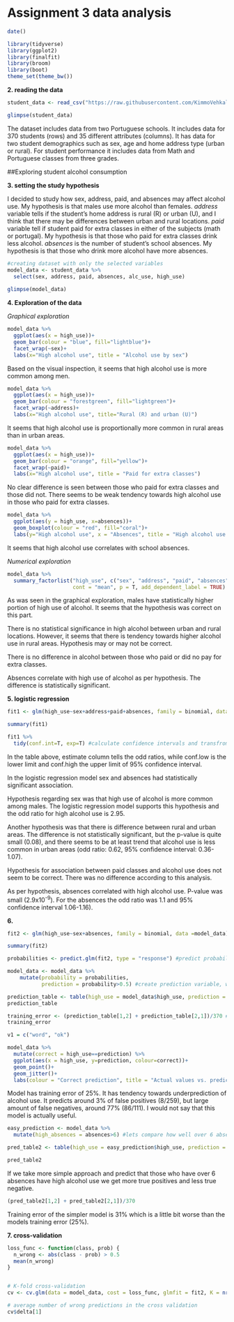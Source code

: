 # Assignment 3 data analysis

```r
date()
```

```r
library(tidyverse)
library(ggplot2)
library(finalfit)
library(broom)
library(boot)
theme_set(theme_bw())
```

**2. reading the data**

```r
student_data <- read_csv("https://raw.githubusercontent.com/KimmoVehkalahti/Helsinki-Open-Data-Science/master/datasets/alc.csv")

glimpse(student_data)
```

The dataset includes data from two Portuguese schools. It includes data for 370 students (rows) and 35 different attributes (columns). It has data for two student demographics such as sex, age and home address type (urban or rural). For student performance it includes data from Math and Portuguese classes from three grades.

##Exploring student alcohol consumption

**3. setting the study hypothesis**

I decided to study how sex, address, paid, and absences may affect alcohol use. My hypothesis is that males use more alcohol than females. 
*address* variable tells if the student's home address is rural (R) or urban (U), and I think that there may be differences between urban and rural locations. 
*paid* variable tell if student paid for extra classes in either of the subjects (math or portugal). My hypothesis is that those who paid for extra classes drink less alcohol. 
*absences* is the number of student's school absences. My hypothesis is that those who drink more alcohol have more absences.

```r
#creating dataset with only the selected variables
model_data <- student_data %>% 
  select(sex, address, paid, absences, alc_use, high_use)
  
glimpse(model_data)
```
**4. Exploration of the data**

*Graphical exploration*

```r
model_data %>% 
  ggplot(aes(x = high_use))+
  geom_bar(colour = "blue", fill="lightblue")+
  facet_wrap(~sex)+
  labs(x="High alcohol use", title = "Alcohol use by sex")
```

Based on the visual inspection, it seems that high alcohol use is more common among men.

```r
model_data %>% 
  ggplot(aes(x = high_use))+
  geom_bar(colour = "forestgreen", fill="lightgreen")+
  facet_wrap(~address)+
  labs(x="High alcohol use", title="Rural (R) and urban (U)")
```

It seems that high alcohol use is proportionally more common in rural areas than in urban areas.

```r
model_data %>% 
  ggplot(aes(x = high_use))+
  geom_bar(colour = "orange", fill="yellow")+
  facet_wrap(~paid)+
  labs(x="High alcohol use", title = "Paid for extra classes")
```
No clear difference is seen between those who paid for extra classes and those did not. There seems to be weak tendency towards high alcohol use in those who paid for extra classes.


```r
model_data %>% 
  ggplot(aes(y = high_use, x=absences))+
  geom_boxplot(colour = "red", fill="coral")+
  labs(y="High alcohol use", x = "Absences", title = "High alcohol use and school absences")
```
It seems that high alcohol use correlates with school absences.

*Numerical exploration*

```r
model_data %>% 
  summary_factorlist("high_use", c("sex", "address", "paid", "absences"),
                     cont = "mean", p = T, add_dependent_label = TRUE)
```
As was seen in the graphical exploration, males have statistically higher portion of high use of alcohol. It seems that the hypothesis was correct on this part. 

There is no statistical significance in high alcohol between urban and rural locations. However, it seems that there is tendency towards higher alcohol use in rural areas. Hypothesis may or may not be correct.

There is no difference in alcohol between those who paid or did no pay for extra classes.

Absences correlate with high use of alcohol as per hypothesis. The difference is statistically significant.

**5. logistic regression**

```r

fit1 <- glm(high_use~sex+address+paid+absences, family = binomial, data =model_data)

summary(fit1)

```
```r
fit1 %>% 
  tidy(conf.int=T, exp=T) #calculate confidence intervals and transfrom back from the natural logarithm with exp() 
```
In the table above, estimate column tells the odd ratios, while conf.low is the lower limit and conf.high the upper limit of 95% confidence interval.

In the logistic regression model sex and absences had statistically significant association.

Hypothesis regarding sex was that high use of alcohol is more common among males. The logistic regression model supports this hypothesis and the odd ratio for high alcohol use is 2.95.

Another hypothesis was that there is difference between rural and urban areas. The difference is not statistically significant, but the p-value is quite small (0.08), and there seems to be at least trend that alcohol use is less common in urban areas (odd ratio: 0.62, 95% confidence interval: 0.36-1.07).

Hypothesis for association between paid classes and alcohol use does not seem to be correct. There was no difference according to this analysis.

As per hypothesis, absences correlated with high alcohol use. P-value was small (2.9x10^-9^). For the absences the odd ratio was 1.1 and 95% confidence interval 1.06-1.16).

**6. **

```r
fit2 <- glm(high_use~sex+absences, family = binomial, data =model_data) #new model with only statistically significant variables

summary(fit2)
```

```r
probabilities <- predict.glm(fit2, type = "response") #predict probabilites based on the glm-model

model_data <- model_data %>% 
    mutate(probability = probabilities,
           prediction = probability>0.5) #create prediction variable, which is TRUE when probability > 0.5

prediction_table <- table(high_use = model_data$high_use, prediction = model_data$prediction)
prediction_table

```

```r
training_error <- (prediction_table[1,2] + prediction_table[2,1])/370 #proportion of correctly classified values
training_error

v1 = c("word", "ok")

model_data %>% 
  mutate(correct = high_use==prediction) %>% 
  ggplot(aes(x = high_use, y=prediction, colour=correct))+
  geom_point()+
  geom_jitter()+
  labs(colour = "Correct prediction", title = "Actual values vs. prediction (training error = 0.25)")
```
Model has training error of 25%. It has tendency towards underprediction of alcohol use. It predicts around 3% of false positives (8/259), but large amount of false negatives, around 77% (86/111). I would not say that this model is actually useful.

```r
easy_prediction <- model_data %>% 
  mutate(high_absences = absences>6) #lets compare how well over 6 absences predict high alcohol use

pred_table2 <- table(high_use = easy_prediction$high_use, prediction = easy_prediction$high_absences)

pred_table2
```

If we take more simple approach and predict that those who have over 6 absences have high alcohol use we get more true positives and less true negative.

```r
(pred_table2[1,2] + pred_table2[2,1])/370 
```
Training error of the simpler model is 31% which is a little bit worse than the models training error (25%).

**7. cross-validation**
```r
loss_func <- function(class, prob) {
  n_wrong <- abs(class - prob) > 0.5
  mean(n_wrong)
}


# K-fold cross-validation
cv <- cv.glm(data = model_data, cost = loss_func, glmfit = fit2, K = nrow(model_data))

# average number of wrong predictions in the cross validation
cv$delta[1]


```

